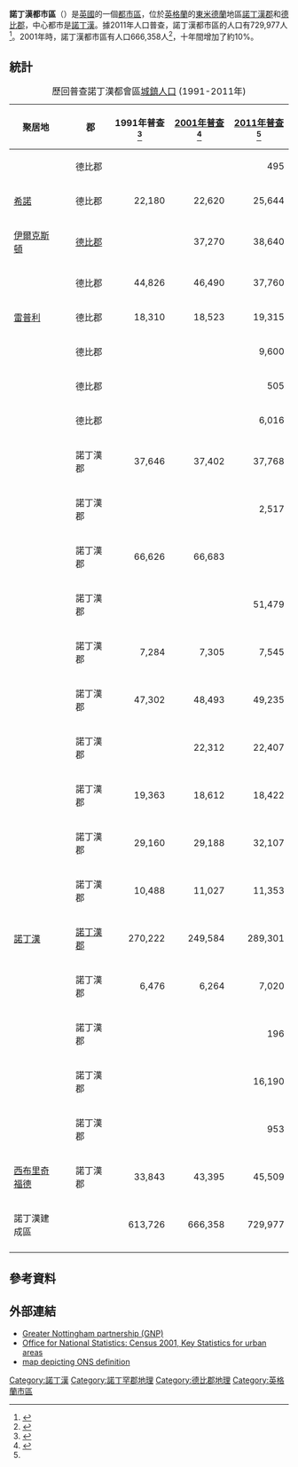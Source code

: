 '''諾丁漢都市區'''（{{lang-en|Nottingham Urban Area}}）是[[英國|英國]]的一個[[都市區|都市區]]，位於[[英格蘭|英格蘭]]的[[東米德蘭|東米德蘭]]地區[[諾丁漢郡|諾丁漢郡]]和[[德比郡|德比郡]]，中心都市是[[諾丁漢|諾丁漢]]。據2011年人口普查，諾丁漢都市區的人口有729,977人<ref name="BUA">{{cite web|title=2011 Census – Built-up areas|url=http://www.nomisweb.co.uk/articles/747.aspx|accessdate=3 July 2013|publisher=[[英国国家统计署|ONS]]|archive-date=2013-09-21|archive-url=https://web.archive.org/web/20130921045319/http://www.nomisweb.co.uk/articles/747.aspx|dead-url=no}}</ref>。2001年時，諾丁漢都市區有人口666,358人<ref>{{Cite web |url=http://www.statistics.gov.uk/statbase/ssdataset.asp?vlnk=8271&More=Y |title=Office for National Statistics: Census 2001, Key Statistics for urban areas |accessdate=2015-01-16 |archive-date=2011-08-07 |archive-url=https://web.archive.org/web/20110807024554/http://www.statistics.gov.uk/statbase/ssdataset.asp?vlnk=8271&More=Y |dead-url=no }}</ref>，十年間增加了約10%。

==統計==
{|class="wikitable sortable" style="font-size: 95%;"
|+歷回普查諾丁漢都會區[[城鎮人口|城鎮人口]] (1991-2011年)
|-----
! 聚居地
! {{lang|en|Urban subdivision}}
! 郡
! 1991年普查<ref>{{Cite web|title=1991 Urban Areas|url=http://www.statistics.gov.uk/census2001/nottingham_urban_area.asp|archiveurl=http://webarchive.nationalarchives.gov.uk/20060718000925/http://www.statistics.gov.uk/census2001/nottingham_urban_area.asp|archivedate=2006-07-18|access-date=2020-01-19|dead-url=no}}</ref>
! [[2001年英國人口普查|2001年普查]]<ref>{{Cite web|title=Census 2001: Key Statistics for urban areas in England and Wales|url=http://www.ons.gov.uk/ons/rel/census/census-2001-key-statistics/urban-areas-in-england-and-wales/urban-areas-in-england-and-wales-part-1.pdf|archiveurl=http://webarchive.nationalarchives.gov.uk/20160105160709/http://www.ons.gov.uk/ons/rel/census/census-2001-key-statistics/urban-areas-in-england-and-wales/urban-areas-in-england-and-wales-part-1.pdf|archivedate=2016-01-05|access-date=2020-01-19|dead-url=no}}</ref>
! [[2011年英國人口普查|2011年普查]]<ref name="BUA" />
|-----
| align=left | 
| align=left | {{lang|en|Denby Common}}
| align=left | 德比郡
| align=right| 
| align=right| 
| align=right| 495
|-----
| align=left | [[希諾|希諾]]
| align=left | {{lang|en|Heanor}}
| align=left | 德比郡
| align=right| 22,180
| align=right| 22,620
| align=right| 25,644
|-----
| align=left | [[伊爾克斯頓|伊爾克斯頓]]
| align=left | {{lang|en|Ilkeston}}
| align=left | [[德比郡|德比郡]]
| align=right| 
| align=right| 37,270
| align=right| 38,640
|-----
| align=left | 
| align=left | {{lang|en|Long Eaton}}
| align=left | 德比郡
| align=right| 44,826
| align=right| 46,490
| align=right| 37,760
|-----
| align=left | [[雷普利|雷普利]]
| align=left | {{lang|en|Ripley}}
| align=left | 德比郡
| align=right| 18,310
| align=right| 18,523
| align=right| 19,315
|-----
| align=left | 
| align=left | {{lang|en|Sandiacre}}
| align=left | 德比郡
| align=right| 
| align=right| 
| align=right| 9,600
|-----
| align=left | 
| align=left | {{lang|en|Stanton-by-Dale}}
| align=left | 德比郡
| align=right| 
| align=right| 
| align=right| 505
|-----
| align=left | 
| align=left | {{lang|en|West Hallam}}
| align=left | 德比郡
| align=right| 
| align=right| 
| align=right| 6,016
|-----
| align=left | 
| align=left | {{lang|en|Arnold}}
| align=left | 諾丁漢郡
| align=right| 37,646
| align=right| 37,402
| align=right| 37,768
|-----
| align=left | 
| align=left | {{lang|en|Awsworth}}
| align=left | 諾丁漢郡
| align=right| 
| align=right| 
| align=right| 2,517
|-----
| align=left | 
| align=left | {{lang|en|Beeston & Stapleford}}
| align=left | 諾丁漢郡
| align=right| 66,626
| align=right| 66,683
| align=right| 
|-----
| align=left | 
| align=left | {{lang|en|Beeston (Broxtowe)}}
| align=left | 諾丁漢郡
| align=right| 
| align=right| 
| align=right| 51,479
|-----
| align=left | 
| align=left | {{lang|en|Breaston}}
| align=left | 諾丁漢郡
| align=right| 7,284
| align=right| 7,305
| align=right| 7,545
|-----
| align=left | 
| align=left | {{lang|en|Carlton (Gedling)}}
| align=left | 諾丁漢郡
| align=right| 47,302
| align=right| 48,493
| align=right| 49,235
|-----
| align=left | 
| align=left | {{lang|en|Clifton (City of Nottingham)}}
| align=left | 諾丁漢郡
| align=right| 
| align=right| 22,312
| align=right| 22,407
|-----
| align=left | 
| align=left | {{lang|en|Eastwood}}
| align=left | 諾丁漢郡
| align=right| 19,363
| align=right| 18,612
| align=right| 18,422
|-----
| align=left | 
| align=left | {{lang|en|Hucknall}}
| align=left | 諾丁漢郡
| align=right| 29,160
| align=right| 29,188
| align=right| 32,107
|-----
| align=left | 
| align=left | {{lang|en|Kimberley}}
| align=left | 諾丁漢郡
| align=right| 10,488
| align=right| 11,027
| align=right| 11,353
|-----
| align=left | [[諾丁漢|諾丁漢]]
| align=left | {{lang|en|Nottingham}}
| align=left | [[諾丁漢郡|諾丁漢郡]]
| align=right| 270,222
| align=right| 249,584
| align=right| 289,301
|-----
| align=left | 
| align=left | {{lang|en|Ruddington}}
| align=left | 諾丁漢郡
| align=right| 6,476
| align=right| 6,264
| align=right| 7,020
|-----
| align=left | 
| align=left | {{lang|en|Ruddington Grange}}
| align=left | 諾丁漢郡
| align=right| 
| align=right| 
| align=right| 196
|-----
| align=left | 
| align=left | {{lang|en|Stapleford}}
| align=left | 諾丁漢郡
| align=right| 
| align=right| 
| align=right| 16,190
|-----
| align=left | 
| align=left | {{lang|en|Trowell}}
| align=left | 諾丁漢郡
| align=right| 
| align=right| 
| align=right| 953
|-----
| align=left | [[西布里奇福德|西布里奇福德]]
| align=left | {{lang|en|West Bridgford}}
| align=left | 諾丁漢郡
| align=right| 33,843
| align=right| 43,395
| align=right| 45,509
|-----
! align=left | 諾丁漢建成區
! align=left | {{lang|en|Nottingham Built-up Area}}
! align=left | 
! align=right| 613,726
! align=right| 666,358
! align=right| 729,977
|-----
|}

==參考資料==
{{Reflist}}
==外部連結==
*[http://www.gnpartnership.org.uk/ Greater Nottingham partnership (GNP)]{{Wayback|url=http://www.gnpartnership.org.uk/ |date=20141223062448 }}
*[http://www.statistics.gov.uk/statbase/ssdataset.asp?vlnk=8271&More=Y Office for National Statistics: Census 2001, Key Statistics for urban areas]{{Wayback|url=http://www.statistics.gov.uk/statbase/ssdataset.asp?vlnk=8271&More=Y |date=20110807024554 }}
*[https://web.archive.org/web/20070705151802/http://www.statistics.gov.uk/downloads/census2001/ks_urban_midlands_part_9.pdf map depicting ONS definition]
{{Coord|52.96|-1.15|type:adm3rd_dim:15000_region:GB-NGM|display=title}}

[[Category:諾丁漢|Category:諾丁漢]]
[[Category:諾丁罕郡地理|Category:諾丁罕郡地理]]
[[Category:德比郡地理|Category:德比郡地理]]
[[Category:英格蘭市區|Category:英格蘭市區]]